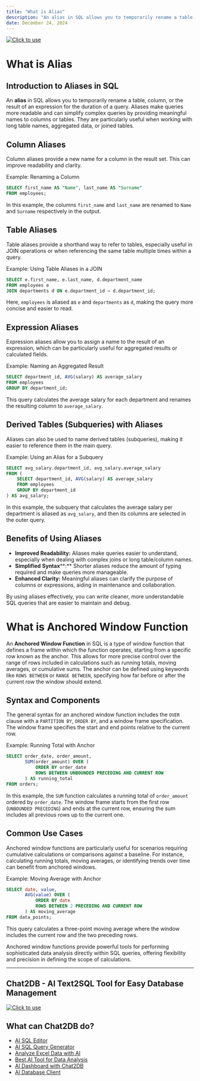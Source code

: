 ```yaml
---
title: "What is Alias"
description: "An alias in SQL allows you to temporarily rename a table, column, or the result of an expression for the duration of a query."
date: December 24, 2024
---
```

[![Click to use](/image/blog/bg/chat2db1.png)](https://app.chat2db.ai/)
# What is Alias

## Introduction to Aliases in SQL

An **alias** in SQL allows you to temporarily rename a table, column, or the result of an expression for the duration of a query. Aliases make queries more readable and can simplify complex queries by providing meaningful names to columns or tables. They are particularly useful when working with long table names, aggregated data, or joined tables.

## Column Aliases

Column aliases provide a new name for a column in the result set. This can improve readability and clarity.

Example: Renaming a Column

```SQL
SELECT first_name AS "Name", last_name AS "Surname"
FROM employees;
```

In this example, the columns `first_name` and `last_name` are renamed to `Name` and `Surname` respectively in the output.

## Table Aliases

Table aliases provide a shorthand way to refer to tables, especially useful in JOIN operations or when referencing the same table multiple times within a query.

Example: Using Table Aliases in a JOIN

```SQL
SELECT e.first_name, e.last_name, d.department_name
FROM employees e
JOIN departments d ON e.department_id = d.department_id;
```

Here, `employees` is aliased as `e` and `departments` as `d`, making the query more concise and easier to read.

## Expression Aliases

Expression aliases allow you to assign a name to the result of an expression, which can be particularly useful for aggregated results or calculated fields.

Example: Naming an Aggregated Result

```SQL
SELECT department_id, AVG(salary) AS average_salary
FROM employees
GROUP BY department_id;
```

This query calculates the average salary for each department and renames the resulting column to `average_salary`.

## Derived Tables (Subqueries) with Aliases

Aliases can also be used to name derived tables (subqueries), making it easier to reference them in the main query.

Example: Using an Alias for a Subquery

```SQL
SELECT avg_salary.department_id, avg_salary.average_salary
FROM (
    SELECT department_id, AVG(salary) AS average_salary
    FROM employees
    GROUP BY department_id
) AS avg_salary;
```

In this example, the subquery that calculates the average salary per department is aliased as `avg_salary`, and then its columns are selected in the outer query.

## Benefits of Using Aliases

- **Improved Readability:** Aliases make queries easier to understand, especially when dealing with complex joins or long table/column names.
- **Simplified** **Syntax****:** Shorter aliases reduce the amount of typing required and make queries more manageable.
- **Enhanced Clarity:** Meaningful aliases can clarify the purpose of columns or expressions, aiding in maintenance and collaboration.

By using aliases effectively, you can write cleaner, more understandable SQL queries that are easier to maintain and debug.

# What is Anchored Window Function

An **Anchored Window Function** in SQL is a type of window function that defines a frame within which the function operates, starting from a specific row known as the anchor. This allows for more precise control over the range of rows included in calculations such as running totals, moving averages, or cumulative sums. The anchor can be defined using keywords like `ROWS BETWEEN` or `RANGE BETWEEN`, specifying how far before or after the current row the window should extend.

## Syntax and Components

The general syntax for an anchored window function includes the `OVER` clause with a `PARTITION BY`, `ORDER BY`, and a window frame specification. The window frame specifies the start and end points relative to the current row.

Example: Running Total with Anchor

```SQL
SELECT order_date, order_amount,
       SUM(order_amount) OVER (
           ORDER BY order_date
           ROWS BETWEEN UNBOUNDED PRECEDING AND CURRENT ROW
       ) AS running_total
FROM orders;
```

In this example, the `SUM` function calculates a running total of `order_amount` ordered by `order_date`. The window frame starts from the first row (`UNBOUNDED PRECEDING`) and ends at the current row, ensuring the sum includes all previous rows up to the current one.

## Common Use Cases

Anchored window functions are particularly useful for scenarios requiring cumulative calculations or comparisons against a baseline. For instance, calculating running totals, moving averages, or identifying trends over time can benefit from anchored windows.

Example: Moving Average with Anchor

```SQL
SELECT date, value,
       AVG(value) OVER (
           ORDER BY date
           ROWS BETWEEN 2 PRECEDING AND CURRENT ROW
       ) AS moving_average
FROM data_points;
```

This query calculates a three-point moving average where the window includes the current row and the two preceding rows.

Anchored window functions provide powerful tools for performing sophisticated data analysis directly within SQL queries, offering flexibility and precision in defining the scope of calculations.

---

## Chat2DB - AI Text2SQL Tool for Easy Database Management

[![Click to use](/image/blog/chat2db.png)](https://app.chat2db.ai/)

## What can Chat2DB do?

- [AI SQL Editor](https://chat2db.ai/feature/AI%20SQL%20Editor)
- [AI SQL Query Generator](https://chat2db.ai/feature/AI%20SQL%20Query%20Generator)
- [Analyze Excel Data with AI](https://chat2db.ai/feature/Analyze%20Excel%20Data%20with%20AI)
- [Best AI Tool for Data Analysis](https://chat2db.ai/feature/Best%20AI%20Tool%20for%20Data%20Analysis)
- [AI Dashboard with Chat2DB](https://chat2db.ai/feature/AI%20Dashboard%20with%20Chat2DB)
- [AI Database Client](https://chat2db.ai/feature/AI%20Database%20Client)
